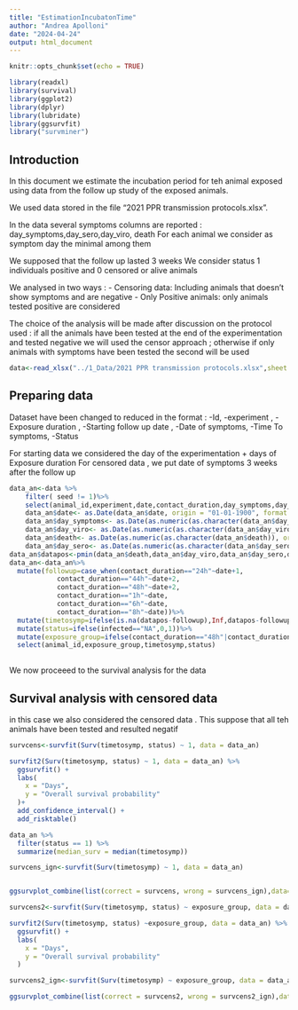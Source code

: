 ```yaml
---
title: "EstimationIncubatonTime"
author: "Andrea Apolloni"
date: "2024-04-24"
output: html_document
---
```


```r
knitr::opts_chunk$set(echo = TRUE)
```

```r
library(readxl)
library(survival)
library(ggplot2)
library(dplyr)
library(lubridate)
library(ggsurvfit)
library("survminer")
```
## Introduction

In this document  we  estimate  the incubation period for teh animal exposed using data  from the  follow up study of the exposed animals. 

We used data stored in the file "2021 PPR transmission protocols.xlsx".

In the data several symptoms columns are reported : day_symptoms,day_sero,day_viro, death
For each animal we consider as  symptom day the minimal among them

We supposed that the follow up lasted  3 weeks 
We consider status 1 individuals positive  and 0 censored or alive animals

We analysed  in two ways :
  - Censoring data:  Including animals that doesn't show symptoms and are negative 
  - Only Positive animals: only animals tested positive are considered
  
The choice of the analysis will be made after discussion on the protocol used : if all the animals have been tested at the end of the experimentation and tested negative we will used the censor approach ; otherwise if only animals with symptoms have been tested  the second will be used

```r
data<-read_xlsx("../1_Data/2021 PPR transmission protocols.xlsx",sheet = "all_data")
```

## Preparing data

Dataset have been changed to reduced in the format :
  -Id, 
  -experiment , 
  -Exposure duration , 
  -Starting follow up date , 
  -Date of symptoms,
  -Time To symptoms, 
  -Status

For starting data we considered  the day of the experimentation + days of Exposure duration 
For censored data , we put date of symptoms 3 weeks after the follow up


```r
data_an<-data %>%
    filter( seed != 1)%>%
    select(animal_id,experiment,date,contact_duration,day_symptoms,day_viro,death,day_sero,infected)
    data_an$date<- as.Date(data_an$date, origin = "01-01-1900", format = "%d-%m-%Y")
    data_an$day_symptoms<- as.Date(as.numeric(as.character(data_an$day_symptoms)), origin = "01-01-1900", format = "%d-%m-%Y")
    data_an$day_viro<- as.Date(as.numeric(as.character(data_an$day_viro)), origin = "01-01-1900", format = "%d-%m-%Y")
    data_an$death<- as.Date(as.numeric(as.character(data_an$death)), origin = "01-01-1900", format = "%d-%m-%Y")
    data_an$day_sero<- as.Date(as.numeric(as.character(data_an$day_sero)),origin = "01-01-1900", format = "%d-%m-%Y")
data_an$datapos<-pmin(data_an$death,data_an$day_viro,data_an$day_sero,data_an$day_symptoms, na.rm=T)
data_an<-data_an%>%
  mutate(followup=case_when(contact_duration=="24h"~date+1,
            contact_duration=="44h"~date+2,
            contact_duration=="48h"~date+2,
            contact_duration=="1h"~date, 
            contact_duration=="6h"~date,
            contact_duration=="8h"~date))%>%
  mutate(timetosymp=ifelse(is.na(datapos-followup),Inf,datapos-followup))%>%
  mutate(status=ifelse(infected=="NA",0,1))%>%
  mutate(exposure_group=ifelse(contact_duration=="48h"|contact_duration=="44h",">24h",ifelse(contact_duration=="24h","24h","<24h")))%>%
  select(animal_id,exposure_group,timetosymp,status)
  
```

We now proceeed to the survival analysis for the data

## Survival analysis with censored data

in this case we also considered the censored data . This suppose that all teh animals have been tested and resulted negatif

```r
survcens<-survfit(Surv(timetosymp, status) ~ 1, data = data_an)

survfit2(Surv(timetosymp, status) ~ 1, data = data_an) %>% 
  ggsurvfit() +
  labs(
    x = "Days",
    y = "Overall survival probability"
  )+ 
  add_confidence_interval() +
  add_risktable()
```

```r
data_an %>% 
  filter(status == 1) %>% 
  summarize(median_surv = median(timetosymp))
```


```r
survcens_ign<-survfit(Surv(timetosymp) ~ 1, data = data_an)


ggsurvplot_combine(list(correct = survcens, wrong = survcens_ign),data=data_an,xlim=c(0,40))

```

```r
survcens2<-survfit(Surv(timetosymp, status) ~ exposure_group, data = data_an)

survfit2(Surv(timetosymp, status) ~exposure_group, data = data_an) %>% 
  ggsurvfit() +
  labs(
    x = "Days",
    y = "Overall survival probability"
  )
```


```r
survcens2_ign<-survfit(Surv(timetosymp) ~ exposure_group, data = data_an)

ggsurvplot_combine(list(correct = survcens2, wrong = survcens2_ign),data=data_an,xlim=c(0,40))
```
